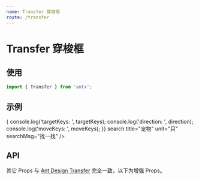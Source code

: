 ```yaml
---
name: Transfer 穿梭框
route: /transfer
---
```



# Transfer 穿梭框

## 使用

```js
import { Transfer } from 'antx';
```

## 示例

<Playground>
  <Transfer
    data={[
      { key: 'tiger', title: '🐅 小脑斧' },
      { key: 'dog', title: '🐶 小狗子' },
      { key: 'cat', title: '🐱 小猫崽' },
    ]}
    onChange={(targetKeys, direction, moveKeys) => {
      console.log('targetKeys: ', targetKeys);
      console.log('direction: ', direction);
      console.log('moveKeys: ', moveKeys);
    }}
    search
    title="宠物"
    unit="只"
    searchMsg="找一找"
  />
</Playground>

## API

其它 Props 与 [Ant Design Transfer](https://ant.design/components/transfer-cn/) 完全一致，以下为增强 Props。

<PropsTable of={Transfer} />
